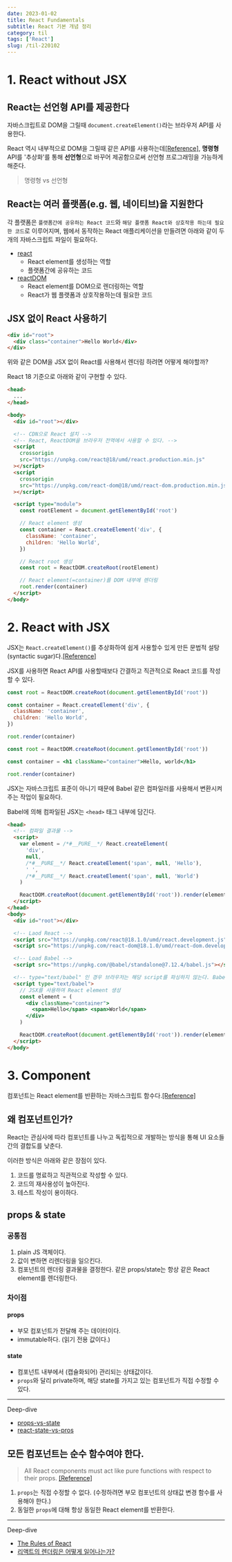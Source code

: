 ```yaml
---
date: 2023-01-02
title: React Fundamentals
subtitle: React 기본 개념 정리
category: til
tags: ['React']
slug: /til-220102
---
```


# 1. React without JSX

## React는 선언형 API를 제공한다

자바스크립트로 DOM을 그릴때 `document.createElement()`라는 브라우저 API를 사용한다.

React 역시 내부적으로 DOM을 그릴때 같은 API를 사용하는데[[Reference]](https://github.com/facebook/react/blob/48907797294340b6d5d8fecfbcf97edf0691888d/packages/react-dom/src/client/ReactDOMComponent.js#L416), **명령형** API를 '추상화'를 통해 **선언형**으로 바꾸어 제공함으로써 선언형 프로그래밍을 가능하게 해준다.

> 명령형 vs 선언형

## React는 여러 플랫폼(e.g. 웹, 네이티브)을 지원한다

각 플랫폼은 `플랫폼간에 공유하는 React 코드`와 `해당 플랫폼 React와 상호작용 하는데 필요한 코드`로 이루어지며, 웹에서 동작하는 React 애플리케이션을 만들려면 아래와 같이 두 개의 자바스크립트 파일이 필요하다.

- [react](https://www.npmjs.com/package/react)
  - React element를 생성하는 역할
  - 플랫폼간에 공유하는 코드
- [reactDOM](https://www.npmjs.com/package/react-dom)
  - React element를 DOM으로 렌더링하는 역할
  - React가 웹 플랫폼과 상호작용하는데 필요한 코드

## JSX 없이 React 사용하기

```html
<div id="root">
  <div class="container">Hello World</div>
</div>
```

위와 같은 DOM을 JSX 없이 React를 사용해서 렌더링 하려면 어떻게 해야할까?

React 18 기준으로 아래와 같이 구현할 수 있다.

```html
<head>
  ...
</head>

<body>
  <div id="root"></div>

  <!-- CDN으로 React 설치 -->
  <!-- React, ReactDOM을 브라우저 전역에서 사용할 수 있다. -->
  <script
    crossorigin
    src="https://unpkg.com/react@18/umd/react.production.min.js"
  ></script>
  <script
    crossorigin
    src="https://unpkg.com/react-dom@18/umd/react-dom.production.min.js"
  ></script>

  <script type="module">
    const rootElement = document.getElementById('root')

    // React element 생성
    const container = React.createElement('div', {
      className: 'container',
      children: 'Hello World',
    })

    // React root 생성
    const root = ReactDOM.createRoot(rootElement)

    // React element(=container)를 DOM 내부에 렌더링
    root.render(container)
  </script>
</body>
```

# 2. React with JSX

JSX는 `React.createElement()`를 추상화하여 쉽게 사용할수 있게 만든 문법적 설탕(syntactic sugar)다.[[Reference]](https://reactjs.org/docs/jsx-in-depth.html)

JSX를 사용하면 React API를 사용할때보다 간결하고 직관적으로 React 코드를 작성할 수 있다.

```jsx
const root = ReactDOM.createRoot(document.getElementById('root'))

const container = React.createElement('div', {
  className: 'container',
  children: 'Hello World',
})

root.render(container)
```

<Caption value="React API를 사용한 경우" />

```jsx
const root = ReactDOM.createRoot(document.getElementById('root'))

const container = <h1 className="container">Hello, world</h1>

root.render(container)
```

<Caption value="JSX를 사용한 경우" />

JSX는 자바스크립트 표준이 아니기 때문에 Babel 같은 컴파일러를 사용해서 변환시켜주는 작업이 필요하다.

Babel에 의해 컴파일된 JSX는 `<head>` 태그 내부에 담긴다.

```html
<head>
  <!-- 컴파일 결과물 -->
  <script>
    var element = /*#__PURE__*/ React.createElement(
      'div',
      null,
      /*#__PURE__*/ React.createElement('span', null, 'Hello'),
      ' ',
      /*#__PURE__*/ React.createElement('span', null, 'World')
    )

    ReactDOM.createRoot(document.getElementById('root')).render(element)
  </script>
</head>
<body>
  <div id="root"></div>

  <!-- Laod React -->
  <script src="https://unpkg.com/react@18.1.0/umd/react.development.js"></script>
  <script src="https://unpkg.com/react-dom@18.1.0/umd/react-dom.development.js"></script>

  <!-- Load Babel -->
  <script src="https://unpkg.com/@babel/standalone@7.12.4/babel.js"></script>

  <!-- type="text/babel" 인 경우 브라우저는 해당 script를 파싱하지 않는다. Babel이 읽고 컴파일한다. -->
  <script type="text/babel">
    // JSX를 사용하여 React element 생성
    const element = (
      <div className="container">
        <span>Hello</span> <span>World</span>
      </div>
    )

    ReactDOM.createRoot(document.getElementById('root')).render(element)
  </script>
</body>
```

# 3. Component

컴포넌트는 React element를 반환하는 자바스크립트 함수다.[[Reference]](https://reactjs.org/docs/components-and-props.html)

## 왜 컴포넌트인가?

React는 관심사에 따라 컴포넌트를 나누고 독립적으로 개발하는 방식을 통해 UI 요소들간의 결합도를 낮춘다.

이러한 방식은 아래와 같은 장점이 있다.

1. 코드를 명료하고 직관적으로 작성할 수 있다.
2. 코드의 재사용성이 높아진다.
3. 테스트 작성이 용이하다.

## props & state

### 공통점

1. plain JS 객체이다.
2. 값이 변하면 리렌더링을 일으킨다.
3. 컴포넌트의 렌더링 결과물을 결정한다. 같은 props/state는 항상 같은 React element를 렌더링한다.

### 차이점

#### props

- 부모 컴포넌트가 전달해 주는 데이터이다.
- immutable하다. (읽기 전용 값이다.)

#### state

- 컴포넌트 내부에서 (캡슐화되어) 관리되는 상태값이다.
- `props`와 달리 private하며, 해당 state를 가지고 있는 컴포넌트가 직접 수정할 수 있다.

---

Deep-dive

- [props-vs-state](https://github.com/uberVU/react-guide/blob/master/props-vs-state.md)
- [react-state-vs-pros](https://lucybain.com/blog/2016/react-state-vs-pros/)

## 모든 컴포넌트는 순수 함수여야 한다.

> All React components must act like pure functions with respect to their props. [[Reference]](https://reactjs.org/docs/components-and-props.html#props-are-read-only)

1. `props`는 직접 수정할 수 없다. (수정하려면 부모 컴포넌트의 상태값 변경 함수를 사용해야 한다.)
2. 동일한 `props`에 대해 항상 동일한 React element를 반환한다.

---

Deep-dive

- [The Rules of React](https://gist.github.com/sebmarkbage/75f0838967cd003cd7f9ab938eb1958f)
- [리액트의 렌더링은 어떻게 일어나는가?](https://yceffort.kr/2022/04/deep-dive-in-react-rendering)
